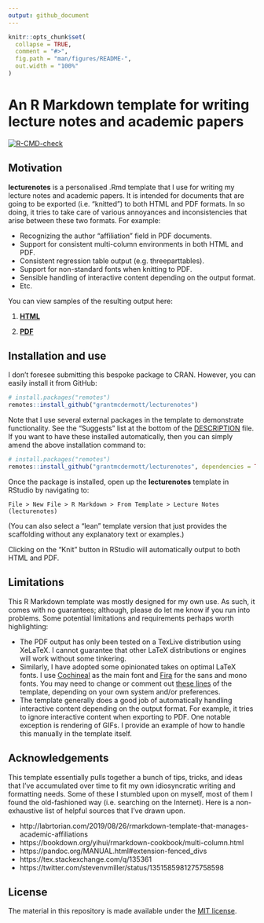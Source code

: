 ```yaml
---
output: github_document
---
```


<!-- README.md is generated from README.Rmd. Please edit that file -->

```r
knitr::opts_chunk$set(
  collapse = TRUE,
  comment = "#>",
  fig.path = "man/figures/README-",
  out.width = "100%"
)
```

# An R Markdown template for writing lecture notes and academic papers

<!-- badges: start -->
[![R-CMD-check](https://github.com/grantmcdermott/lecturenotes/workflows/R-CMD-check/badge.svg)](https://github.com/grantmcdermott/lecturenotes/actions)
<!-- badges: end -->

## Motivation

**lecturenotes** is a personalised .Rmd template that I use 
for writing my lecture notes and academic papers. It is intended for documents
that are going to be exported (i.e.  "knitted") to both HTML and PDF formats. In 
so doing, it tries to take care of various annoyances and inconsistencies that 
arise between these two formats. For example:

- Recognizing the author "affiliation" field in PDF documents.
- Support for consistent multi-column environments in both HTML and PDF.
- Consistent regression table output (e.g. threeparttables).
- Support for non-standard fonts when knitting to PDF.
- Sensible handling of interactive content depending on the output format.
- Etc.

You can view samples of the resulting output here:

1. [**HTML**](samples/lecturenotes.html)
 
2. [**PDF**](samples/lecturenotes.pdf)

## Installation and use

I don't foresee submitting this bespoke package to CRAN. However, you can easily
install it from GitHub:

``` r
# install.packages("remotes")
remotes::install_github("grantmcdermott/lecturenotes")
```

Note that I use several external packages in the template to demonstrate 
functionality. See the "Suggests" list at the bottom of the [DESCRIPTION](https://github.com/grantmcdermott/lecturenotes/blob/master/DESCRIPTION) 
file. If you want to have these installed automatically, then you can simply
amend the above installation command to:

``` r
# install.packages("remotes")
remotes::install_github("grantmcdermott/lecturenotes", dependencies = TRUE)
```

Once the package is installed, open up the **lecturenotes** template in RStudio 
by navigating to: 

```
File > New File > R Markdown > From Template > Lecture Notes (lecturenotes)
```

(You can also select a "lean" template version that just provides the scaffolding
without any explanatory text or examples.)

Clicking on the "Knit" button in RStudio will automatically output to both HTML 
and PDF.


## Limitations

This R Markdown template was mostly designed for my own use. As such, it comes
with no guarantees; although, please do let me know if you run into problems. 
Some potential limitations and requirements perhaps worth highlighting:

- The PDF output has only been tested on a TexLive distribution using XeLaTeX. 
I cannot guarantee that other LaTeX distributions or engines will work without 
some tinkering. 
- Similarly, I have adopted some opinionated takes on optimal LaTeX fonts. I use
[Cochineal](https://www.ctan.org/tex-archive/fonts/cochineal) as the main font 
and [Fira](https://www.ctan.org/tex-archive/fonts/fira) for the sans and mono 
fonts. You may need to change or comment out [these lines](https://github.com/grantmcdermott/lecturenotes/blob/master/inst/rmarkdown/templates/template-name/skeleton/skeleton.Rmd#L33-L35) 
of the template, depending on your own system and/or preferences.
- The template generally does a good job of automatically handling interactive 
content depending on the output format. For example, it tries to ignore 
interactive content when exporting to PDF. One notable exception is rendering of 
GIFs. I provide an example of how to handle this manually in the template itself.

## Acknowledgements

This template essentially pulls together a bunch of tips, tricks, and ideas that 
I've accumulated over time to fit my own idiosyncratic writing and formatting
needs. Some of these I stumbled upon on myself, most of them I found the
old-fashioned way (i.e. searching on the Internet). Here is a non-exhaustive 
list of helpful sources that I've drawn upon.

- http://labrtorian.com/2019/08/26/rmarkdown-template-that-manages-academic-affiliations
- https://bookdown.org/yihui/rmarkdown-cookbook/multi-column.html
- https://pandoc.org/MANUAL.html#extension-fenced_divs
- https://tex.stackexchange.com/q/135361
- https://twitter.com/stevenvmiller/status/1351585981275758598

## License

The material in this repository is made available under the 
[MIT license](http://opensource.org/licenses/mit-license.php).
